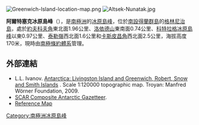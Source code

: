[[Image:Greenwich-Island-location-map.png|thumb]]
[[Image:Altsek-Nunatak.jpg|thumb]]

{{coord|62|29|41.6|S|59|52|43|W|display=title}}

'''阿爾特塞克冰原島峰'''（{{lang-en|Altsek Nunatak}}），是[[南極洲|南極洲]]的[[冰原島峰|冰原島峰]]，位於[[南設得蘭群島|南設得蘭群島]]的[[格林尼治島|格林尼治島]]，處於[[約夫科夫角|約夫科夫角]]東北面1.96公里、[[洛依德山|洛依德山]]東南面0.74公里、[[科特拉格冰原島峰|科特拉格冰原島峰]]以東0.97公里、[[泰勒嶺|泰勒嶺]]西北面1.6公里和[[卡斯皮昌角|卡斯皮昌角]]西北面2.5公里，海拔高度170米，現時由[[南極條約體系|南極條約體系]]管理。

==外部連結==
* L.L. Ivanov. [http://apcbg.org/image023.jpg Antarctica: Livingston Island and Greenwich, Robert, Snow and Smith Islands] {{Wayback|url=http://apcbg.org/image023.jpg |date=20080424075823 }}. Scale 1:120000 topographic map.  Troyan: Manfred Wörner Foundation, 2009.
*[https://web.archive.org/web/20060202001052/http://www.pnra.it/SCAR_GAZE SCAR Composite Antarctic Gazetteer].
*[https://web.archive.org/web/20070225051850/http://www.mfa.government.bg/uploads/imgs/Livingston/livingston.jpg Reference Map]

{{Antarctica-geo-stub}}
[[Category:南極洲冰原島峰|Category:南極洲冰原島峰]]